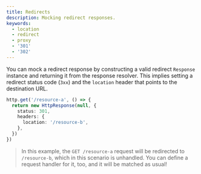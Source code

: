 ```yaml
---
title: Redirects
description: Mocking redirect responses.
keywords:
  - location
  - redirect
  - proxy
  - '301'
  - '302'
---
```


You can mock a redirect response by constructing a valid redirect `Response` instance and returning it from the response resolver. This implies setting a redirect status code (`3xx`) and the `location` header that points to the destination URL.

```ts {3-6} /301/
http.get('/resource-a', () => {
  return new HttpResponse(null, {
    status: 301,
    headers: {
      location: '/resource-b',
    },
  })
})
```

> In this example, the `GET /resource-a` request will be redirected to `/resource-b`, which in this scenario is unhandled. You can define a request handler for it, too, and it will be matched as usual!
